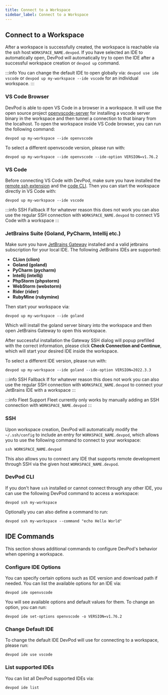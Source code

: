 ```yaml
---
title: Connect to a Workspace
sidebar_label: Connect to a Workspace
---
```


## Connect to a Workspace

After a workspace is successfully created, the workspace is reachable via the ssh host `WORKSPACE_NAME.devpod`.
If you have selected an IDE to automatically open, DevPod will automatically try to open the IDE after a successful workspace creation or `devpod up` command.

:::info
You can change the default IDE to open globally via: `devpod use ide vscode` or `devpod up my-workspace --ide vscode` for an individual workspace.
:::

### VS Code Browser

DevPod is able to open VS Code in a browser in a workspace.
It will use the open source project [openvscode-server](https://github.com/gitpod-io/openvscode-server) for installing a vscode server binary in the workspace and then tunnel a connection to that binary from the localhost.
To open the workspace inside VS Code browser, you can run the following command:
```
devpod up my-workspace --ide openvscode
```

To select a different openvscode version, please run with:
```
devpod up my-workspace --ide openvscode --ide-option VERSION=v1.76.2
```

### VS Code

Before connecting VS Code with DevPod, make sure you have installed the [remote ssh extension](https://marketplace.visualstudio.com/items?itemName=ms-vscode-remote.remote-ssh) and the [code CLI](https://code.visualstudio.com/docs/editor/command-line). Then you can start the workspace directly in VS Code with:
```
devpod up my-workspace --ide vscode
```

:::info SSH Fallback
If for whatever reason this does not work you can also use the regular SSH connection with `WORKSPACE_NAME.devpod` to connect VS Code with a workspace
:::

### JetBrains Suite (Goland, PyCharm, Intellij etc.)

Make sure you have [JetBrains Gateway](https://www.jetbrains.com/remote-development/gateway/) installed and a valid jetbrains subscription for your local IDE. The following JetBrains IDEs are supported:
* **CLion (clion)**
* **Goland (goland)**
* **PyCharm (pycharm)**
* **Intellij (intellij)**
* **PhpStorm (phpstorm)**
* **WebStorm (webstorm)**
* **Rider (rider)**
* **RubyMine (rubymine)**

Then start your workspace via:
```
devpod up my-workspace --ide goland
```

Which will install the goland server binary into the workspace and then open JetBrains Gateway to open this workspace.

After successful installation the Gateway SSH dialog will popup prefilled with the correct information, please click **Check Connection and Continue**, which will start your desired IDE inside the workspace.

To select a different IDE version, please run with:
```
devpod up my-workspace --ide goland --ide-option VERSION=2022.3.3
```

:::info SSH Fallback
If for whatever reason this does not work you can also use the regular SSH connection with `WORKSPACE_NAME.devpod` to connect your JetBrains IDE with a workspace
:::

:::info Fleet Support
Fleet currently only works by manually adding an SSH connection with `WORKSPACE_NAME.devpod`
:::

### SSH

Upon workspace creation, DevPod will automatically modify the `~/.ssh/config` to include an entry for `WORKSPACE_NAME.devpod`, which allows you to use the following command to connect to your workspace:
```
ssh WORKSPACE_NAME.devpod
```

This also allows you to connect any IDE that supports remote development through SSH via the given host `WORKSPACE_NAME.devpod`.

### DevPod CLI

If you don't have `ssh` installed or cannot connect through any other IDE, you can use the following DevPod command to access a workspace:
```
devpod ssh my-workspace
```

Optionally you can also define a command to run:
```
devpod ssh my-workspace --command "echo Hello World"
```

## IDE Commands

This section shows additional commands to configure DevPod's behavior when opening a workspace.

### Configure IDE Options

You can specify certain options such as IDE version and download path if needed. You can list the available options for an IDE via:
```
devpod ide openvscode
```

You will see available options and default values for them. To change an option, you can run:
```
devpod ide set-options openvscode -o VERSION=v1.76.2
```

### Change Default IDE

To change the default IDE DevPod will use for connecting to a workspace, please run:
```
devpod ide use vscode
```

### List supported IDEs

You can list all DevPod supported IDEs via:
```
devpod ide list
```

